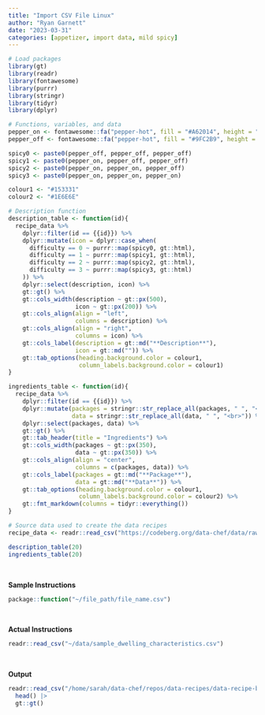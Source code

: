 ```yaml
---
title: "Import CSV File Linux"
author: "Ryan Garnett"
date: "2023-03-31"
categories: [appetizer, import data, mild spicy]
---
```


```r
# Load packages
library(gt)
library(readr)
library(fontawesome)
library(purrr)
library(stringr)
library(tidyr)
library(dplyr)
```

```r
# Functions, variables, and data
pepper_on <- fontawesome::fa("pepper-hot", fill = "#A62014", height = "2em")
pepper_off <- fontawesome::fa("pepper-hot", fill = "#9FC2B9", height = "2em")

spicy0 <- paste0(pepper_off, pepper_off, pepper_off)
spicy1 <- paste0(pepper_on, pepper_off, pepper_off)
spicy2 <- paste0(pepper_on, pepper_on, pepper_off)
spicy3 <- paste0(pepper_on, pepper_on, pepper_on)

colour1 <- "#153331"
colour2 <- "#1E6E6E"

# Description function
description_table <- function(id){
  recipe_data %>%
    dplyr::filter(id == {{id}}) %>%
    dplyr::mutate(icon = dplyr::case_when(
      difficulty == 0 ~ purrr::map(spicy0, gt::html),
      difficulty == 1 ~ purrr::map(spicy1, gt::html),
      difficulty == 2 ~ purrr::map(spicy2, gt::html),
      difficulty == 3 ~ purrr::map(spicy3, gt::html)
    )) %>%
    dplyr::select(description, icon) %>%
    gt::gt() %>%
    gt::cols_width(description ~ gt::px(500),
                   icon ~ gt::px(200)) %>%
    gt::cols_align(align = "left",
                   columns = description) %>%
    gt::cols_align(align = "right",
                   columns = icon) %>%
    gt::cols_label(description = gt::md("**Description**"),
                   icon = gt::md("")) %>%
    gt::tab_options(heading.background.color = colour1,
                    column_labels.background.color = colour1)
}

ingredients_table <- function(id){
  recipe_data %>%
    dplyr::filter(id == {{id}}) %>%
    dplyr::mutate(packages = stringr::str_replace_all(packages, " ", "<br>"),
                  data = stringr::str_replace_all(data, " ", "<br>")) %>%
    dplyr::select(packages, data) %>%
    gt::gt() %>%
    gt::tab_header(title = "Ingredients") %>%
    gt::cols_width(packages ~ gt::px(350),
                   data ~ gt::px(350)) %>%
    gt::cols_align(align = "center",
                   columns = c(packages, data)) %>%
    gt::cols_label(packages = gt::md("**Package**"),
                   data = gt::md("**Data**")) %>%
    gt::tab_options(heading.background.color = colour1,
                    column_labels.background.color = colour2) %>%
    gt::fmt_markdown(columns = tidyr::everything())
}

# Source data used to create the data recipes
recipe_data <- readr::read_csv("https://codeberg.org/data-chef/data/raw/branch/main/source_recipes.csv")
```


```r
description_table(20)
ingredients_table(20)
```

</br>

**Sample Instructions**

```r
package::function("~/file_path/file_name.csv")
```

</br>

**Actual Instructions**

```r
readr::read_csv("~/data/sample_dwelling_characteristics.csv")
```

</br>

**Output**

```r
readr::read_csv("/home/sarah/data-chef/repos/data-recipes/data-recipe-blog/recipes/data/sample_dwelling_characteristics.csv") |>
  head() |>
  gt::gt()
```